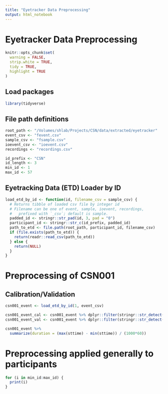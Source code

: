 ```yaml
---
title: "Eyetracker Data Preprocessing"
output: html_notebook
---
```


# Eyetracker Data Preprocessing

```r
knitr::opts_chunk$set(
  warning = FALSE,
  strip.white = TRUE,
  tidy = TRUE,
  highlight = TRUE
)
```

## Load packages

```r
library(tidyverse)
```

## File path definitions

```r
root_path <- "/Volumes/shlab/Projects/CSN/data/extracted/eyetracker"
event_csv <- "fevent.csv"
sample_csv <- "fsample.csv"
ioevent_csv <- "ioevent.csv"
recordings <- "recordings.csv"

id_prefix <- "CSN"
id_length <- 3
min_id <- 1
max_id <- 57
```

## Eyetracking Data (ETD) Loader by ID

```r
load_etd_by_id <- function(id, filename_csv = sample_csv) {
  # Returns tibble of loaded csv file by integer id
  # Filename can be one of event, sample, ioevent, recordings,
  #   prefixed with `_csv`; default is sample.
  padded_id <- stringr::str_pad(id, 3, pad = "0")
  participant_id <- stringr::str_c(id_prefix, padded_id)
  path_to_etd <- file.path(root_path, participant_id, filename_csv)
  if (file.exists(path_to_etd)) {
    return(readr::read_csv(path_to_etd))
  } else {
    return(NULL)
  }
}
```

# Preprocessing of CSN001

## Calibration/Validation

```r
csn001_event <- load_etd_by_id(1, event_csv)

csn001_event_cal <- csn001_event %>% dplyr::filter(stringr::str_detect(message, "!CAL"))
csn001_event_val <- csn001_event %>% dplyr::filter(stringr::str_detect(message, "VALIDATE"))
```

```r
csn001_event %>% 
  summarize(duration = (max(sttime) - min(sttime)) / (1000*60))
```

# Preprocessing applied generally to participants

```r
for (i in min_id:max_id) {
  print(i)
}
```






